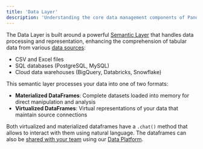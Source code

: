 ```yaml
---
title: 'Data Layer'
description: 'Understanding the core data management components of PandasAI'
---
```


The Data Layer is built around a powerful [Semantic Layer](/semantic-layer) that handles data processing and representation, enhancing the comprehension of tabular data from various [data sources](/data-ingestion):
- CSV and Excel files
- SQL databases (PostgreSQL, MySQL)
- Cloud data warehouses (BigQuery, Databricks, Snowflake)

This semantic layer processes your data into one of two formats:
- **Materialized DataFrames**: Complete datasets loaded into memory for direct manipulation and analysis
- **Virtualized DataFrames**: Virtual representations of your data that maintain source connections

Both virtualized and materialized dataframes have a `.chat()` method that allows to interact with them using natural language. The dataframes can also be [shared with your team](/share-dataframes) using our [Data Platform](/ai-dashboards).